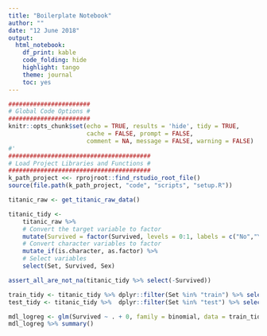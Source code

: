 ```yaml
---
title: "Boilerplate Notebook"
author: ""
date: "12 June 2018"
output: 
  html_notebook: 
    df_print: kable
    code_folding: hide
    highlight: tango
    theme: journal
    toc: yes
---
```


```r
#######################
# Global Code Options #
#######################
knitr::opts_chunk$set(echo = TRUE, results = 'hide', tidy = TRUE,
                      cache = FALSE, prompt = FALSE,
                      comment = NA, message = FALSE, warning = FALSE)
#'
########################################
# Load Project Libraries and Functions #
########################################
k_path_project <<- rprojroot::find_rstudio_root_file()
source(file.path(k_path_project, "code", "scripts", "setup.R"))
```

```r
titanic_raw <- get_titanic_raw_data()
```

```r
titanic_tidy <- 
    titanic_raw %>%
    # Convert the target variable to factor 
    mutate(Survived = factor(Survived, levels = 0:1, labels = c("No","Yes"))) %>%
    # Convert character variables to factor
    mutate_if(is.character, as.factor) %>%
    # Select variables
    select(Set, Survived, Sex)

assert_all_are_not_na(titanic_tidy %>% select(-Survived))
```

```r
train_tidy <- titanic_tidy %>% dplyr::filter(Set %in% "train") %>% select(-Set)
test_tidy <- titanic_tidy %>%  dplyr::filter(Set %in% "test") %>% select(-Set)
```


```r
mdl_logreg <- glm(Survived ~ . + 0, family = binomial, data = train_tidy)
mdl_logreg %>% summary()
```





```r

```